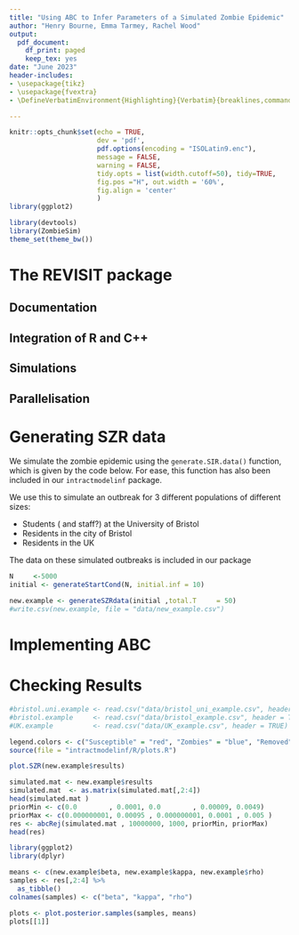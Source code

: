 ```yaml
---
title: "Using ABC to Infer Parameters of a Simulated Zombie Epidemic"
author: "Henry Bourne, Emma Tarmey, Rachel Wood"
output: 
  pdf_document:
    df_print: paged
    keep_tex: yes
date: "June 2023"
header-includes:
- \usepackage{tikz}
- \usepackage{fvextra}
- \DefineVerbatimEnvironment{Highlighting}{Verbatim}{breaklines,commandchars=\\\{\}}

---
```


```r
knitr::opts_chunk$set(echo = TRUE,
                      dev = 'pdf',
                      pdf.options(encoding = "ISOLatin9.enc"),
                      message = FALSE,
                      warning = FALSE,
                      tidy.opts = list(width.cutoff=50), tidy=TRUE,
                      fig.pos ="H", out.width = '60%',
                      fig.align = 'center'
                      )
library(ggplot2)

library(devtools)
library(ZombieSim)
theme_set(theme_bw())
```

# The REVISIT package 

\textbf{Need to create a package with appropriate folders and documentation - am happy to start on this}

## Documentation

## Integration of R and C++

## Simulations

## Parallelisation

# Generating SZR data
We simulate the zombie epidemic using the `generate.SIR.data()` function, which is given by the code below. For ease, this function has also been included in our `intractmodelinf` package.

We use this to simulate an outbreak for 3 different populations of different sizes:

- Students (\textbf{REVISIT} and staff?) at the University of Bristol
- Residents in the city of Bristol
- Residents in the UK

The data on these simulated outbreaks is included in our package

```r
N     <-5000
initial <- generateStartCond(N, initial.inf = 10)

new.example <- generateSZRdata(initial ,total.T     = 50)
#write.csv(new.example, file = "data/new_example.csv")
```

# Implementing ABC

# Checking Results

```r
#bristol.uni.example <- read.csv("data/bristol_uni_example.csv", header = TRUE)
#bristol.example     <- read.csv("data/bristol_example.csv", header = TRUE)
#UK.example          <- read.csv("data/UK_example.csv", header = TRUE)

legend.colors <- c("Susceptible" = "red", "Zombies" = "blue", "Removed" = "green")
source(file = "intractmodelinf/R/plots.R")

plot.SZR(new.example$results)
```




```r
simulated.mat <- new.example$results
simulated.mat  <- as.matrix(simulated.mat[,2:4])
head(simulated.mat )
priorMin <- c(0.0        , 0.0001, 0.0        , 0.00009, 0.0049) 
priorMax <- c(0.000000001, 0.00095 , 0.000000001, 0.0001 , 0.005 )
res <- abcRej(simulated.mat , 10000000, 1000, priorMin, priorMax)
head(res)
```

```r
library(ggplot2)
library(dplyr)

means <- c(new.example$beta, new.example$kappa, new.example$rho)
samples <- res[,2:4] %>%
  as_tibble()
colnames(samples) <- c("beta", "kappa", "rho")  

plots <- plot.posterior.samples(samples, means)
plots[[1]]
```

